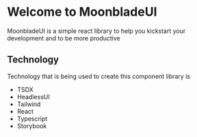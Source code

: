
<Meta title="About" component={Dropdown} />

# Welcome to MoonbladeUI

MoonbladeUI is a simple react library to help you kickstart your development and to be more 
productive

## Technology

<p>Technology that is being used to create this component library is</p>
<ul>
  <li>TSDX</li>
  <li>HeadlessUI</li>
  <li>Tailwind</li>
  <li>React</li>
  <li>Typescript</li>
  <li>Storybook</li>
</ul>
